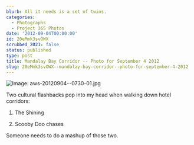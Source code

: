 ```yaml
---
blurb: All it needs is a set of twins.
categories:
  - Photographs
  - Project 365 Photos
date: '2012-09-04T00:00:00'
id: 20eMmk3svOWX
scrubbed_2021: false
status: published
type: post
title: Mandalay Bay Corridor -- Photo for September 4 2012
slug: 20eMmk3svOWX--mandalay-bay-corridor--photo-for-september-4-2012
---
```


![Image: aws-20120904--0730-01.jpg](/aws-20120904--0730-01.jpg)

Two cultural flashbacks pop into my head when walking down hotel corridors:

1. The Shining

2. Scooby Doo chases

Someone needs to do a mashup of those two.
